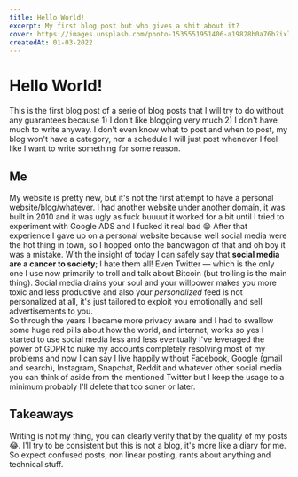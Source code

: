 ```yaml
---
title: Hello World!
excerpt: My first blog post but who gives a shit about it?
cover: https://images.unsplash.com/photo-1535551951406-a19828b0a76b?ixlib=rb-1.2.1&ixid=MnwxMjA3fDB8MHxwaG90by1wYWdlfHx8fGVufDB8fHx8&auto=format&fit=crop&w=1166&q=80
createdAt: 01-03-2022
---
```


# Hello World!

This is the first blog post of a serie of blog posts that I will try to do without any guarantees because 1) I don't like blogging very much 2) I
don't have much to write anyway. I don't even know what to post and when to post, my blog won't have a category, nor a schedule I will just post
whenever I feel like I want to write something for some reason.

## Me

My website is pretty new, but it's not the first attempt to have a personal website/blog/whatever. I had another website under another domain, it
was built in 2010 and it was ugly as fuck buuuut it worked for a bit until I tried to experiment with Google ADS and I fucked it real bad 😁
After that experience I gave up on a personal website because well social media were the hot thing in town, so I hopped onto the bandwagon of that
and oh boy it was a mistake.
With the insight of today I can safely say that **social media are a cancer to society**; I hate them all! Even Twitter — which is the only one I
use now primarily to troll and talk about Bitcoin (but trolling is the main thing). Social media drains your soul and your willpower makes you
more toxic and less productive and also your *personalized* feed is not personalized at all, it's just tailored to exploit you emotionally and
sell advertisements to you.</br>
So through the years I became more privacy aware and I had to swallow some huge red pills about how the world, and internet, works so yes I started
to use social media less and less eventually I've leveraged the power of GDPR to nuke my accounts completely resolving most of my problems and now
I can say I live happily without Facebook, Google (gmail and search), Instagram, Snapchat, Reddit and whatever other social media you can think of
aside from the mentioned Twitter but I keep the usage to a minimum probably I'll delete that too soner or later.

## Takeaways

Writing is not my thing, you can clearly verify that by the quality of my posts 😂. I'll try to be consistent but this is not a blog, it's more
like a diary for me. So expect confused posts, non linear posting, rants about anything and technical stuff.
